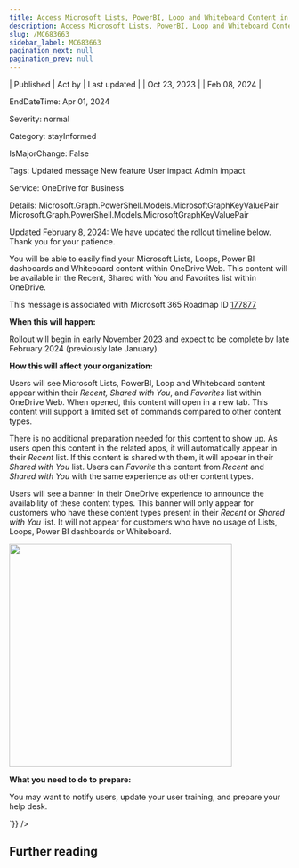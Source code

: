 ```yaml
---
title: Access Microsoft Lists, PowerBI, Loop and Whiteboard Content in OneDrive Web
description: Access Microsoft Lists, PowerBI, Loop and Whiteboard Content in OneDrive Web
slug: /MC683663
sidebar_label: MC683663
pagination_next: null
pagination_prev: null
---
```



| Published | Act by | Last updated |
| Oct 23, 2023 |  | Feb 08, 2024 |

EndDateTime: Apr 01, 2024

Severity: normal

Category: stayInformed

IsMajorChange: False

Tags: Updated message New feature User impact Admin impact

Service: OneDrive for Business

Details: Microsoft.Graph.PowerShell.Models.MicrosoftGraphKeyValuePair Microsoft.Graph.PowerShell.Models.MicrosoftGraphKeyValuePair

<div dangerouslySetInnerHTML={{__html:`
<p>Updated February 8, 2024: We have updated the rollout timeline below. Thank you for your patience.</p><p>You will be able to easily find your Microsoft Lists, Loops, Power BI dashboards and Whiteboard content within OneDrive Web. This content will be available in the Recent, Shared with You and Favorites list within OneDrive.&nbsp;<br></p><p></p><p>This message is associated with Microsoft 365 Roadmap ID <a href="https://www.microsoft.com/microsoft-365/roadmap?filters=&amp;searchterms=177877" target="_blank">177877</a></p>
<p><b>When this will happen:</b></p><p>Rollout will begin in early November 2023 and expect to be complete by late February 2024 (previously late January).</p>

<p><b>How this will affect your organization:</b><br></p>

<p>Users will see Microsoft Lists, PowerBI, Loop and Whiteboard content appear within their <i>Recent, Shared with You</i>, and <i>Favorites</i> list within OneDrive Web. When opened, this content will open in a new tab. This content will support a limited set of commands compared to other content types.   
</p><p>There is no additional preparation needed for this content to show up. As users open this content in the related apps, it will automatically appear in their <i>Recent</i> list. If this content is shared with them, it will appear in their <i>Shared with You</i> list. Users can <i>Favorite</i> this content from <i>Recent</i> and <i>Shared with You</i> with the same experience as other content types. 
</p><p>Users will see a banner in their OneDrive experience to announce the availability of these content types. This banner will only appear for customers who have these content types present in their <i>Recent</i> or <i>Shared with You</i> list. It will not appear for customers who have no usage of Lists, Loops, Power BI dashboards or Whiteboard.</p><p><img src="https://img-prod-cms-rt-microsoft-com.akamaized.net/cms/api/am/imageFileData/RW1cZgC?ver=33d2" style="width: 400px;"><br></p><p> 
</p><p><b>What you need to do to prepare:</b><br></p>
<p>You may want to notify users, update your user training, and prepare your help desk.&nbsp;</p><p></p>
`}} />

## Further reading
